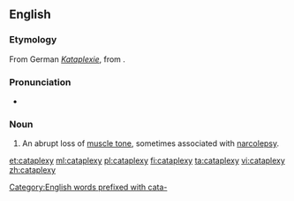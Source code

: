 ==English==
{{wikipedia}}

===Etymology===
From German ''[[Kataplexie]]'', from {{etyl|grc|en}} {{term|κατάπληξις|tr=kataplēksis|lang=grc}}.

===Pronunciation===
* {{IPA|/ˈkætəplɛksi/}}

===Noun===
{{en-noun|cataplexies}}

# {{context|medicine}} An abrupt loss of [[muscle tone]], sometimes associated with [[narcolepsy]].

[[Category:English words prefixed with cata-]]

[[et:cataplexy]]
[[ml:cataplexy]]
[[pl:cataplexy]]
[[fi:cataplexy]]
[[ta:cataplexy]]
[[vi:cataplexy]]
[[zh:cataplexy]]